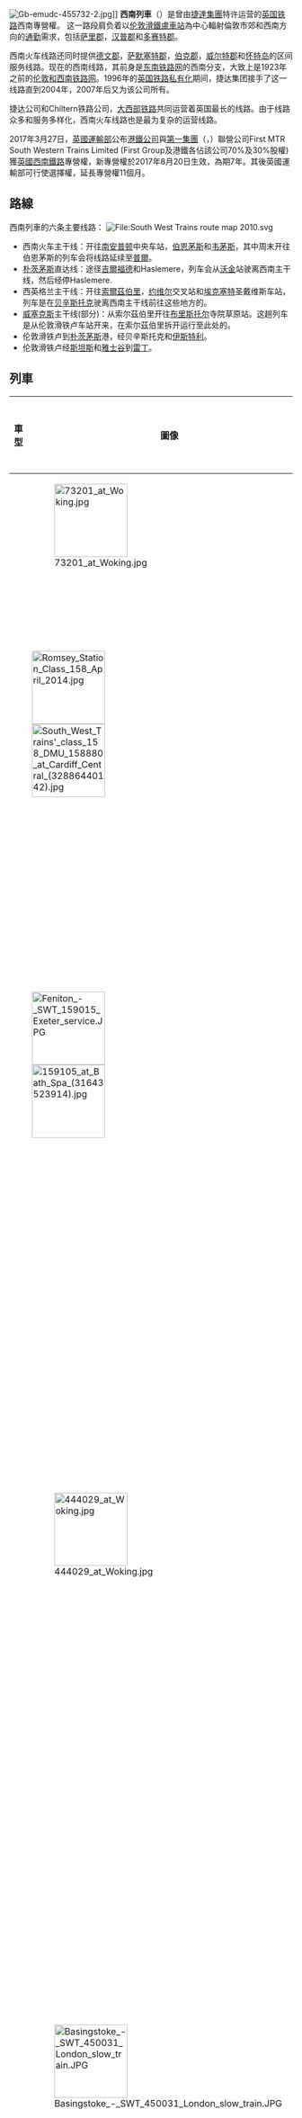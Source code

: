 [[File:Gb-emudc-455732-2.jpg|thumb]]]]
{{distinguish|西南鐵路公司}}{{Expand language|en}}{{翻譯進行中}}
'''西南列車'''（{{lang-en|'''South West Trains, SWT'''}}）是曾由[[捷達集團|捷達集團]]特许运营的[[英国铁路|英国铁路]]西南專營權。 这一路段肩负着以[[伦敦|伦敦]][[滑鐵盧車站|滑鐵盧車站]]為中心輻射倫敦市郊和西南方向的[[通勤|通勤]]需求，包括[[萨里郡|萨里郡]]，[[漢普郡|汉普郡]]和[[多塞特郡|多赛特郡]]。

西南火车线路还同时提供[[德文郡|德文郡]]，[[萨默塞特郡|萨默塞特郡]]，[[伯克郡|伯克郡]]，[[威爾特郡|威尔特郡]]和[[怀特岛|怀特岛]]的区间服务线路。现在的西南线路，其前身是[[东南铁路网|东南铁路网]]的西南分支，大致上是1923年之前的[[伦敦和西南铁路网|伦敦和西南铁路网]]。1996年的[[英国铁路私有化|英国铁路私有化]]期间，捷达集团接手了这一线路直到2004年，2007年后又为该公司所有。</div><div>捷达公司和Chiltern铁路公司，[[大西部铁路|大西部铁路]]共同运营着英国最长的线路。由于线路众多和服务多样化，西南火车线路也是最为复杂的运营线路。

2017年3月27日，[[英國運輸部|英國運輸部]]公布[[港鐵公司|港鐵公司]]與[[第一集團|第一集團]]（{{lang|en|FirstGroup plc}}，{{lse|FGP}}）聯營公司First MTR South Western Trains Limited (First Group及港鐵各佔該公司70%及30%股權)獲[[英國西南鐵路|英國西南鐵路]]專營權，新專營權於2017年8月20日生效，為期7年。其後英國運輸部可行使選擇權，延長專營權11個月。

==路線==
西南列車的六条主要线路：
[[File:South_West_Trains_route_map_2010.svg|File:South West Trains route map 2010.svg]]
* 西南火车主干线：开往[[南安普顿|南安普顿]]中央车站，[[伯恩茅斯|伯恩茅斯]]和[[韦茅斯|韦茅斯]]，其中周末开往伯恩茅斯的列车会将线路延续至[[普爾|普爾]]。
* [[朴茨茅斯|朴茨茅斯]]直达线：途径[[吉爾福德|吉爾福德]]和Haslemere，列车会从[[沃金|沃金]]站驶离西南主干线，然后经停Haslemere.
* 西英格兰主干线：开往[[索爾茲伯里|索爾茲伯里]]，[[约维尔|约维尔]]交叉站和[[埃克塞特|埃克塞特]]圣戴维斯车站，列车是在[[贝辛斯托克|贝辛斯托克]]驶离西南主干线前往这些地方的。
* [[威塞克斯|威塞克斯]]主干线(部分)：从索尔茲伯里开往[[布里斯托尔|布里斯托尔]]寺院草原站。这趟列车是从伦敦滑铁卢车站开来，在索尔茲伯里拆开运行至此处的。
* 伦敦滑铁卢到[[朴茨茅斯|朴茨茅斯]]港，经贝辛斯托克和[[伊斯特利|伊斯特利]]。
* 伦敦滑铁卢经[[斯坦斯|斯坦斯]]和[[雅士谷|雅士谷]]到[[雷丁|雷丁]]。
==列車==
{{等待翻譯}}
{| class="wikitable"
|- style="background:#f9f9f9;"
!車型
!圖像
!最高速度
!車卡數目
!擁有數量
!使用路線
!製造年份
|-
|{{link-en|英國鐵73型電聯車|British Rail Class 73}}
|[[File:73201_at_Woking.jpg|130px]]
| rowspan="2" |145千米/小时
|不详
|1
|不详
|1966<ref>{{Cite web |url=http://railuk.info/diesel/getloco.php?id=3143 |title=Rail UK Diesel/Electric Locomotive Information for 73235 |access-date=2020-02-09 |archive-date=2017-05-17 |archive-url=https://web.archive.org/web/20170517235214/http://railuk.info/diesel/getloco.php?id=3143 |dead-url=no }}</ref>
|-
| rowspan="2" |{{link-en|英國鐵158型電聯車|British Rail Class 158}}
| rowspan="2" |[[File:Romsey_Station_Class_158_April_2014.jpg|130px]]<br>[[File:South_West_Trains'_class_158_DMU_158880_at_Cardiff_Central_(32886440142).jpg|130px]]
|2
|11
|[[London_Waterloo_railway_station|London Waterloo]] – [[Salisbury_railway_station|Salisbury]] / [[Exeter_St_Davids_railway_station|Exeter St Davids]] (Occasionally) / [[Bristol_Temple_Meads_railway_station|Bristol Temple Meads]]<br>[[Exeter_St_Davids_railway_station|Exeter St Davids]] – [[Honiton_railway_station|Honiton]] / [[Axminster_railway_station|Axminster]] (Weekday service)<br>[[Romsey_railway_station|Romsey]] – [[Salisbury_railway_station|Salisbury]] via [[Southampton_Central_railway_station|Southampton Central]]<br>[[Brockenhurst_railway_station|Brockenhurst]] – [[Lymington_Pier_railway_station|Lymington Pier]] (Weekday services)
|1989–1992
|-
| colspan="5" |[[File:Class_158_South_West_Trains_Diagram.png|320px]]
|-
| rowspan="2" | {{link-en|英國鐵159型電聯車|British Rail Class 159}}
| rowspan="2" |[[File:Feniton_-_SWT_159015_Exeter_service.JPG|130px]]<br>[[File:159105_at_Bath_Spa_(31643523914).jpg|130px]]
|145千米/小时
|3
|30
|[[West_of_England_Main_Line|West of England]] / [[Heart_of_Wessex_Line|Heart of Wessex]] / [[Wessex_Main_Line|Wessex Main Line]]s:<br>[[London_Waterloo_railway_station|London Waterloo]] – [[Salisbury_railway_station|Salisbury]] / [[Bristol_Temple_Meads_railway_station|Bristol Temple Meads]] / [[Exeter_St_Davids_railway_station|Exeter St Davids]] / [[Yeovil_Pen_Mill_railway_station|Yeovil Pen Mill]] / [[Frome_railway_station|Frome]]<br>[[Portsmouth_Harbour_railway_station|Portsmouth Harbour]] – [[Basingstoke_railway_station|Basingstoke]] (Morning Service)<br> [[Portsmouth_Harbour_railway_station|Portsmouth Harbour]] – [[Southampton_Central_railway_station|Southampton Central]] (Occasionally)
[[Yeovil_Junction_railway_station|Yeovil Junction]] – [[Yeovil_Pen_Mill_railway_station|Yeovil Pen Mill]] (Peak Hours only)
|159/0 1992–1993 <br> 159/1 Converted 2006–2007
|-
| colspan="5" |[[File:Class_159_South_West_Trains_Diagram.PNG|480px]]
|-
| rowspan="2" | {{link-en|英國鐵444型電聯車|British Rail Class 444}}
| rowspan="2" |[[File:444029_at_Woking.jpg|130px]]
|160千米/小时
|5
|45
|Main Line Routes:<br>[[London_Waterloo_railway_station|London Waterloo]] – [[Poole_railway_station|Poole]] / [[Weymouth_railway_station|Weymouth]]
[[London_Waterloo_railway_station|London Waterloo]] – [[Portsmouth_Harbour_railway_station|Portsmouth Harbour]] (Shared with Class 450s Weekdays and Sundays) <br>Limited Outer Suburban Routes
|2003–2004
|-
| colspan="5" |[[File:Class_444_South_West_Trains_Diagram.PNG|800px]]
|-
| rowspan="2" | {{link-en|英國鐵450型電聯車|British Rail Class 450}}
| rowspan="2" |[[File:Basingstoke_-_SWT_450031_London_slow_train.JPG|130px]]
|160千米/小时
|4
|127
|Main Line Routes: [[London_Waterloo_railway_station|London Waterloo]] – [[Portsmouth_Harbour_railway_station|Portsmouth Harbour]] (Shared with Class 444s weekdays and Sundays)/ [[Alton_railway_station|Alton]] / [[Basingstoke_railway_station|Basingstoke]] / [[Poole_railway_station|Poole]] (Occasionally) / [[Reading_railway_station|Reading]] <br>[[Southampton_Central_railway_station|Southampton Central]] – [[Portsmouth_&_Southsea_railway_station|Portsmouth & Southsea]] <br>[[Brockenhurst_railway_station|Brockenhurst]] – [[Lymington_Pier_railway_station|Lymington Pier]] (Weekend services)
<br>
Outer Suburban Routes:
[[London_Waterloo_railway_station|London Waterloo]] – [[Windsor_&_Eton_Riverside_railway_station|Windsor & Eton Riverside]] / [[Weybridge_railway_station|Weybridge]] via [[Staines_railway_station|Staines-upon-Thames]] / [[London_Waterloo_railway_station|London Waterloo]] via [[Hounslow_railway_station|Hounslow]]<br>{{link-en|雅士谷站|Ascot railway station}}↔{{link-en|吉尔福德站|Guildford railway station}}<br>
Limited Express and Inner suburban services
|2002–2006
|-
| colspan="5" |[[File:Class_450_South_West_Trains_Diagram.PNG|640px]]
|-
| rowspan="2" |{{link-en|英國鐵455型電聯車|British Rail Class 455}}
| rowspan="2" |[[File:Guildford_railway_station_MMB_24_455853.jpg|130px]]<br>[[File:SWT_455710_at_Reading_Au_Morandarte.jpg|130px]]<br>[[File:455904_D_London_Waterloo.JPG|130px]]
|120千米/小时
|4
|91
|Inner Suburban Routes:<br>[[London_Waterloo_railway_station|London Waterloo]] – [[Shepperton_railway_station|Shepperton]] / [[Hampton_Court_railway_station|Hampton Court]] / [[Woking_railway_station|Woking]] / [[London_Waterloo_railway_station|London Waterloo]] via [[Hounslow_railway_station|Hounslow]] /[[London_Waterloo_railway_station|London Waterloo]] via [[Strawberry_Hill_railway_station|Strawberry Hill]] / [[Dorking_railway_station|Dorking]] / [[Guildford_(Surrey)_railway_station|Guildford]] via [[Oxshott_railway_station|Oxshott]] or [[Epsom_railway_station|Epsom]] / [[Chessington_South_railway_station|Chessington South]] / [[Windsor_and_Eton_Riverside_railway_station|Windsor & Eton Riverside]]
|1982–1985<br>2004–2007 (refurbished)
|-
| colspan="5" |[[File:Class_455_South_West_Trains_Diagram.PNG|640px]]
|-
| rowspan="2" | {{link-en|英國鐵456型電聯車| British Rail Class 456}}
| rowspan="2" |[[File:456003_at_Clapham_Junction_station.jpg|130px]]
|120千米/小时
|2
|24
|Currently used on suburban services in conjunction with services operated by Class 455 units to make 8 & 10 coach trains.
{{link-en|雅士谷站|Ascot railway station}}↔{{link-en|吉尔福德站|Guildford railway station}}
|1990–1991
|-
| colspan="5" |<!-- 檔案不存在 [[File:Class_456_South_West_Trains_Diagram.png|320px]] ，可從英文維基百科取得 -->
|-
| rowspan="2" | {{link-en|英國鐵458型電聯車| British Rail Class 458}}
| rowspan="2" |[[File:458502_London_Waterloo.jpg|130px]]
|120千米/小时
|5
|36
|[[倫敦滑鐵盧車站|伦敦滑铁卢车站]]↔{{link-en|斯坦斯站|Staines railway station}}↔{{link-en|韦布里奇站|Weybridge railway station}}


[[倫敦滑鐵盧車站|伦敦滑铁卢车站]]↔{{link-en|斯坦斯站|Staines railway station}}↔[[温莎-伊顿河畔站|温莎-伊顿河畔站]]
|2013–2016<br>(1998–2002 as Class 458/0)<br>(2000–2001 as Class 460)
|-
| colspan="5" |[[File:Class_4585_South_West_Trains_Diagram.png|800px]]
|-
| rowspan="2" | {{link-en|英國鐵707型電聯車| British Rail Class 707}}
| rowspan="2" |[[File:Reading_-_SWT_707004+707006_on_test_(GWR_166220).JPG|130px]]
|160千米/小时
|5
|2
|[[倫敦滑鐵盧車站|伦敦滑铁卢车站]]↔{{link-en|斯坦斯站|Staines railway station}}↔[[温莎-伊顿河畔站|温莎-伊顿河畔站]]
|2016–2017
|-
| colspan="5" |[[File:Class_707_South_West_Trains_Diagram.png|800px]]
|-
|}

== 另见 ==
* [[英国铁路|英国铁路]]

== 参考 ==
{{Reflist|colwidth = 30em}}

== 外部链接 ==
* [http://www.southwesttrains.co.uk/ South West Trains]{{Wayback|url=http://www.southwesttrains.co.uk/ |date=20110603131653 }}
* [http://www.journeycheck.com/southwesttrains South West Trains JourneyCheck] {{Wayback|url=http://www.journeycheck.com/southwesttrains |date=20101113013521 }}
* [https://web.archive.org/web/20120913122446/http://www.southwesttrains.co.uk/island-line.aspx Island Line Trains]
* [https://web.archive.org/web/20100823045358/http://www.southwesttrains.co.uk/networkmap.aspx Network map]
* [https://web.archive.org/web/20080701183431/http://www.southwesttrains.co.uk/SWTrains/TravelInformation/OurFleetOfTrains/ South West Trains Fleet]
* [https://web.archive.org/web/20101111011650/http://megatrain.com/ Megatrain]
* [http://www.flickr.com/groups/south_west_trains/ Pictures around the SWT network] {{Wayback|url=http://www.flickr.com/groups/south_west_trains/ |date=20170111192615 }}

[[Category:英國鐵路|Category:英國鐵路]]